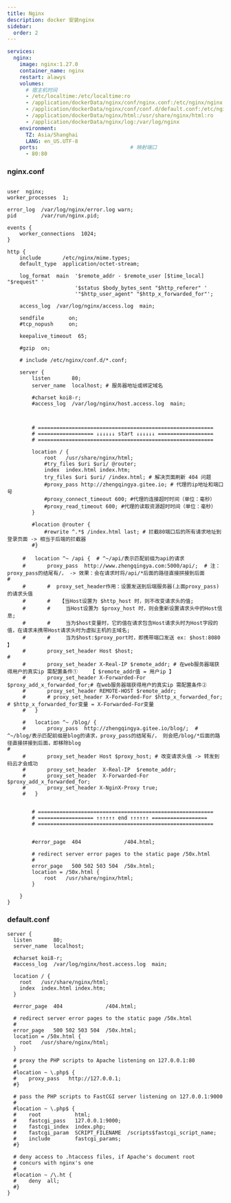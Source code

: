 ```yaml
---
title: Nginx
description: docker 安装nginx
sidebar:
  order: 2
---
```


``` yaml
services:
  nginx:
    image: nginx:1.27.0
    container_name: nginx
    restart: alawys
    volumes:
      # 宿主机时间
      - /etc/localtime:/etc/localtime:ro
      - /application/dockerData/nginx/conf/nginx.conf:/etc/nginx/nginx.conf:ro
      - /application/dockerData/nginx/conf/conf.d/default.conf:/etc/nginx/conf.d/default.conf:ro
      - /application/dockerData/nginx/html:/usr/share/nginx/html:ro
      - /application/dockerData/nginx/log:/var/log/nginx
    environment:
      TZ: Asia/Shanghai
      LANG: en_US.UTF-8
    ports:                              # 映射端口
      - 80:80

```

### nginx.conf

```

user  nginx;
worker_processes  1;

error_log  /var/log/nginx/error.log warn;
pid        /var/run/nginx.pid;

events {
    worker_connections  1024;
}

http {
    include       /etc/nginx/mime.types;
    default_type  application/octet-stream;

    log_format  main  '$remote_addr - $remote_user [$time_local] "$request" '
                      '$status $body_bytes_sent "$http_referer" '
                      '"$http_user_agent" "$http_x_forwarded_for"';

    access_log  /var/log/nginx/access.log  main;

    sendfile        on;
    #tcp_nopush     on;

    keepalive_timeout  65;

    #gzip  on;

    # include /etc/nginx/conf.d/*.conf;

    server {
        listen       80;
        server_name  localhost; # 服务器地址或绑定域名

        #charset koi8-r;
        #access_log  /var/log/nginx/host.access.log  main;



        # =========================================================
        # ================== ↓↓↓↓↓↓ start ↓↓↓↓↓↓ ==================
        # =========================================================

        location / {
            root   /usr/share/nginx/html;
            #try_files $uri $uri/ @router;
            index  index.html index.htm;
            try_files $uri $uri/ /index.html; # 解决页面刷新 404 问题
            #proxy_pass http://zhengqingya.gitee.io; # 代理的ip地址和端口号
            #proxy_connect_timeout 600; #代理的连接超时时间（单位：毫秒）
            #proxy_read_timeout 600; #代理的读取资源超时时间（单位：毫秒）
        }

        #location @router {
            #rewrite ^.*$ /index.html last; # 拦截80端口后的所有请求地址到登录页面 -> 相当于后端的拦截器
        #}

     #   location ^~ /api {  # ^~/api/表示匹配前缀为api的请求
     #       proxy_pass  http://www.zhengqingya.com:5000/api/;  # 注：proxy_pass的结尾有/， -> 效果：会在请求时将/api/*后面的路径直接拼接到后面
#
     #       #  proxy_set_header作用：设置发送到后端服务器(上面proxy_pass)的请求头值
     #       #   【当Host设置为 $http_host 时，则不改变请求头的值;
     #       #     当Host设置为 $proxy_host 时，则会重新设置请求头中的Host信息;
     #       #     当为$host变量时，它的值在请求包含Host请求头时为Host字段的值，在请求未携带Host请求头时为虚拟主机的主域名;
     #       #     当为$host:$proxy_port时，即携带端口发送 ex: $host:8080 】
     #       proxy_set_header Host $host;
#
     #       proxy_set_header X-Real-IP $remote_addr; # 在web服务器端获得用户的真实ip 需配置条件①    【 $remote_addr值 = 用户ip 】
     #       proxy_set_header X-Forwarded-For $proxy_add_x_forwarded_for;# 在web服务器端获得用户的真实ip 需配置条件②
     #       proxy_set_header REMOTE-HOST $remote_addr;
     #       # proxy_set_header X-Forwarded-For $http_x_forwarded_for; # $http_x_forwarded_for变量 = X-Forwarded-For变量
     #   }

     #   location ^~ /blog/ {
     #       proxy_pass  http://zhengqingya.gitee.io/blog/;  # ^~/blog/表示匹配前缀是blog的请求，proxy_pass的结尾有/， 则会把/blog/*后面的路径直接拼接到后面，即移除blog
#
     #       proxy_set_header Host $proxy_host; # 改变请求头值 -> 转发到码云才会成功
     #       proxy_set_header  X-Real-IP  $remote_addr;
     #       proxy_set_header  X-Forwarded-For $proxy_add_x_forwarded_for;
     #       proxy_set_header X-NginX-Proxy true;
     #   }


        # =========================================================
        # ================== ↑↑↑↑↑↑ end ↑↑↑↑↑↑ ==================
        # =========================================================


        #error_page  404              /404.html;

        # redirect server error pages to the static page /50x.html
        #
        error_page   500 502 503 504  /50x.html;
        location = /50x.html {
            root   /usr/share/nginx/html;
        }

    }
}

```



### default.conf

```
server {
  listen       80;
  server_name  localhost;

  #charset koi8-r;
  #access_log  /var/log/nginx/host.access.log  main;

  location / {
    root   /usr/share/nginx/html;
    index  index.html index.htm;
  }

  #error_page  404              /404.html;

  # redirect server error pages to the static page /50x.html
  #
  error_page   500 502 503 504  /50x.html;
  location = /50x.html {
    root   /usr/share/nginx/html;
  }

  # proxy the PHP scripts to Apache listening on 127.0.0.1:80
  #
  #location ~ \.php$ {
  #    proxy_pass   http://127.0.0.1;
  #}

  # pass the PHP scripts to FastCGI server listening on 127.0.0.1:9000
  #
  #location ~ \.php$ {
  #    root           html;
  #    fastcgi_pass   127.0.0.1:9000;
  #    fastcgi_index  index.php;
  #    fastcgi_param  SCRIPT_FILENAME  /scripts$fastcgi_script_name;
  #    include        fastcgi_params;
  #}

  # deny access to .htaccess files, if Apache's document root
  # concurs with nginx's one
  #
  #location ~ /\.ht {
  #    deny  all;
  #}
}

```



